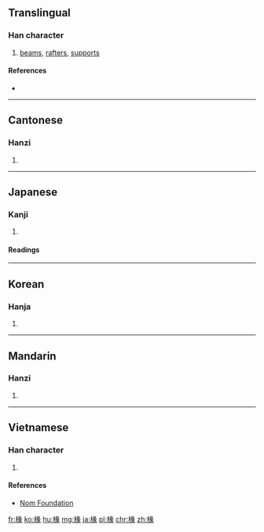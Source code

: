 ==Translingual==

===Han character===
{{Han char|rn=75|rad=木|as=09|sn=13|four=47932|canj=DVNO|ids=⿰木彖}}

# [[beam]]s, [[rafter]]s, [[support]]s

====References====
* {{Han ref|kx=0538.050|dkj=15087|dj=0925.180|hdz=21259.020|uh=693D|ud=26941|bh=DDDC|bd=56796}}

----

==Cantonese==

===Hanzi===
{{yue-hanzi|jyut=[[cyun4]]|y=chyun4}}

# {{defn|lang=yue|sort=木09}}

----

==Japanese==

===Kanji===
{{ja-kanji|grade=|rs=木09}}

# {{defn|lang=ja|sort=木09}}

====Readings====
{{ja-readings|goon=[[でん]] (den)|kanon=[[てん]] (ten)|kun=[[たるき]] (taruki)}}

----

==Korean==

===Hanja===
{{ko-hanja|hangeul=[[연]], [[전]]|eumhun=|rv=yeon, jeon|mr=yŏn, chŏn|y=yen, cen}}

# {{defn|lang=ko|sort=木09}}

----

==Mandarin==

===Hanzi===
{{cmn-hanzi|pin=[[chuán]] ([[chuan2]])|wg=ch'uan<sup>2</sup>}}

# {{defn|lang=cmn|sort=木09}}

----

==Vietnamese==

===Han character===
{{vi-readings|rs=木09| hanviet = duyên}}

# {{defn|lang=vi|sort=木09}}

====References====
*[http://nomfoundation.org/common/nom_details.php?codepoint=693d Nom Foundation]

[[fr:椽]]
[[ko:椽]]
[[hu:椽]]
[[mg:椽]]
[[ja:椽]]
[[pl:椽]]
[[chr:椽]]
[[zh:椽]]
